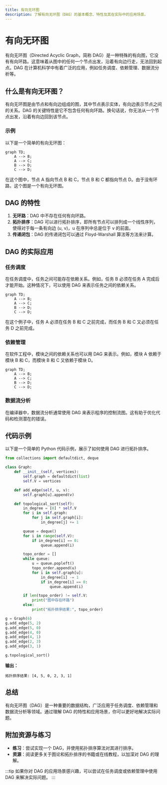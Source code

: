 ```yaml
---
title: 有向无环图
description: 了解有向无环图（DAG）的基本概念、特性及其在实际中的应用场景。
---
```


# 有向无环图

有向无环图（Directed Acyclic Graph，简称 DAG）是一种特殊的有向图，它没有有向环路。这意味着从图中的任何一个节点出发，沿着有向边行走，无法回到起点。DAG 在计算机科学中有着广泛的应用，例如任务调度、依赖管理、数据流分析等。

## 什么是有向无环图？

有向无环图是由节点和有向边组成的图，其中节点表示实体，有向边表示节点之间的关系。DAG 的关键特性是它不包含任何有向环路。换句话说，你无法从一个节点出发，沿着有向边回到该节点。

### 示例

以下是一个简单的有向无环图：

```mermaid
graph TD;
    A --> B;
    A --> C;
    B --> D;
    C --> D;
```

在这个图中，节点 A 指向节点 B 和 C，节点 B 和 C 都指向节点 D。由于没有环路，这个图是一个有向无环图。

## DAG 的特性

1. **无环路**：DAG 中不存在任何有向环路。
2. **拓扑排序**：DAG 可以进行拓扑排序，即所有节点可以排列成一个线性序列，使得对于每一条有向边 (u, v)，u 在序列中总是位于 v 的前面。
3. **传递闭包**：DAG 的传递闭包可以通过 Floyd-Warshall 算法等方法来计算。

## DAG 的实际应用

### 任务调度

在任务调度中，任务之间可能存在依赖关系。例如，任务 B 必须在任务 A 完成后才能开始。这种情况下，可以使用 DAG 来表示任务之间的依赖关系。

```mermaid
graph TD;
    A --> B;
    A --> C;
    B --> D;
    C --> D;
```

在这个例子中，任务 A 必须在任务 B 和 C 之前完成，而任务 B 和 C 又必须在任务 D 之前完成。

### 依赖管理

在软件工程中，模块之间的依赖关系也可以用 DAG 来表示。例如，模块 A 依赖于模块 B 和 C，而模块 B 和 C 又依赖于模块 D。

```mermaid
graph TD;
    A --> B;
    A --> C;
    B --> D;
    C --> D;
```

### 数据流分析

在编译器中，数据流分析通常使用 DAG 来表示程序的控制流图。这有助于优化代码和检测潜在的错误。

## 代码示例

以下是一个简单的 Python 代码示例，展示了如何使用 DAG 进行拓扑排序。

```python
from collections import defaultdict, deque

class Graph:
    def __init__(self, vertices):
        self.graph = defaultdict(list)
        self.V = vertices

    def add_edge(self, u, v):
        self.graph[u].append(v)

    def topological_sort(self):
        in_degree = [0] * self.V
        for i in self.graph:
            for j in self.graph[i]:
                in_degree[j] += 1

        queue = deque()
        for i in range(self.V):
            if in_degree[i] == 0:
                queue.append(i)

        topo_order = []
        while queue:
            u = queue.popleft()
            topo_order.append(u)
            for i in self.graph[u]:
                in_degree[i] -= 1
                if in_degree[i] == 0:
                    queue.append(i)

        if len(topo_order) != self.V:
            print("图中存在环路")
        else:
            print("拓扑排序结果:", topo_order)

g = Graph(6)
g.add_edge(5, 2)
g.add_edge(5, 0)
g.add_edge(4, 0)
g.add_edge(4, 1)
g.add_edge(2, 3)
g.add_edge(3, 1)

g.topological_sort()
```

**输出：**

```
拓扑排序结果: [4, 5, 0, 2, 3, 1]
```

## 总结

有向无环图（DAG）是一种重要的数据结构，广泛应用于任务调度、依赖管理和数据流分析等领域。通过理解 DAG 的特性和应用场景，你可以更好地解决实际问题。

## 附加资源与练习

- **练习**：尝试实现一个 DAG，并使用拓扑排序算法对其进行排序。
- **资源**：阅读更多关于图论和拓扑排序的书籍或在线教程，以加深对 DAG 的理解。

:::tip
如果你对 DAG 的应用场景感兴趣，可以尝试在任务调度或依赖管理中使用 DAG 来解决实际问题。
:::